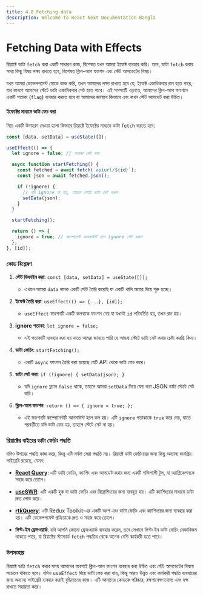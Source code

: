 ```yaml
---
title: 4.8 Fetching data
description: Welcome to React Next Documentation Bangla
---
```


## <h1 className="bg-gradient-to-r from-blue-500 to-purple-500 inline-block text-transparent bg-clip-text text-3xl pt-2">Fetching Data with Effects</h1>

রিয়াক্টে ডাটা `fetch` করা একটি সাধারণ কাজ, বিশেষত যখন আমরা ইফেক্ট ব্যবহার করি। তবে, ডাটা `fetch` করার সময় কিছু বিষয় লক্ষ্য রাখতে হবে, বিশেষত ক্লিন-আপ ফাংশন এবং স্টেট আপডেটের বিষয়।

যখন আমরা ডেভেলপমেন্ট মোডে কাজ করি, তখন আমাদের লক্ষ্য রাখতে হবে যে, ইফেক্ট একাধিকবার রান হতে পারে, যার কারণে আমাদের স্টেটে ডাটা একাধিকবার সেট হতে পারে। এই সমস্যাটি এড়াতে, আমাদের ক্লিন-আপ ফাংশনে একটি পতাকা (`flag`) ব্যবহার করতে হবে যা আমাদের জানাবে কিভাবে এবং কখন স্টেট আপডেট করা উচিত।

#### ইফেক্টের মাধ্যমে ডাটা ফেচ করা

নিচে একটি উদাহরণ দেওয়া হলো কিভাবে রিয়াক্টে ইফেক্টের মাধ্যমে ডাটা `fetch` করতে হবে:

```jsx
const [data, setData] = useState([]);

useEffect(() => {
  let ignore = false; // পতাকা সেট করা

  async function startFetching() {
    const fetched = await fetch(`apiurl/${id}`);
    const json = await fetched.json();

    if (!ignore) {
      // যদি ignore না হয়, তাহলে স্টেটে ডাটা সেট করুন
      setData(json);
    }
  }

  startFetching();

  return () => {
    ignore = true; // কম্পোনেন্ট আনমাউন্ট হলে ignore সেট করুন
  };
}, [id]);
```

### কোড বিশ্লেষণ

1. **স্টেট ডিফাইন করা**: `const [data, setData] = useState([]);`

   - এখানে আমরা `data` নামক একটি স্টেট তৈরি করেছি যা একটি খালি অ্যারে দিয়ে শুরু হচ্ছে।

2. **ইফেক্ট তৈরি করা**: `useEffect(() => {...}, [id]);`

   - `useEffect` ফাংশনটি একটি কলব্যাক ফাংশন নেয় যা যখনই `id` পরিবর্তিত হয়, তখন রান হয়।

3. **ignore পতাকা**: `let ignore = false;`

   - এই পতাকাটি ব্যবহার করা হয় যাতে আমরা জানতে পারি যে আমরা স্টেটে ডাটা সেট করার চেষ্টা করছি কিনা।

4. **ডাটা ফেচিং**: `startFetching();`

   - একটি `async` ফাংশন তৈরি করা হয়েছে যেটি API থেকে ডাটা ফেচ করে।

5. **ডাটা সেট করা**: `if (!ignore) { setData(json); }`

   - যদি `ignore` ফ্ল্যাগ `false` থাকে, তাহলে আমরা `setData` দিয়ে ফেচ করা JSON ডাটা স্টেটে সেট করি।

6. **ক্লিন-আপ ফাংশন**: `return () => { ignore = true; };`
   - এই ফাংশনটি কম্পোনেন্টটি আনমাউন্ট হলে কল হয়। এটি `ignore` পতাকাকে `true` করে দেয়, যাতে পরবর্তীতে যদি ডাটা ফেচ হয়, তাহলে স্টেটে সেট না হয়।

### রিয়াক্টের বাইরের ডাটা ফেচিং পদ্ধতি

যদিও উপরের পদ্ধতি কাজ করে, কিন্তু এটি সর্বদা সেরা পদ্ধতি নয়। রিয়াক্টে ডাটা ফেচিংয়ের জন্য কিছু অন্যান্য জনপ্রিয় লাইব্রেরি রয়েছে, যেমন:

- **[React Query](https://tanstack.com/query/latest)**: এটি ডাটা ফেচিং, ক্যাশিং এবং আপডেট করার জন্য একটি শক্তিশালী টুল, যা অ্যাপ্লিকেশনকে সহজ করে তোলে।

- **[useSWR](https://swr.vercel.app/)**: এটি একটি হুক যা ডাটা ফেচিং এবং রিফ্রেশিংয়ের জন্য ব্যবহৃত হয়। এটি ক্যাশিংয়ের মাধ্যমে ডাটা দ্রুত লোড করে।

- **[rtkQuery](https://redux-toolkit.js.org/rtk-query/overview)**: এটি Redux Toolkit-এর একটি অংশ এবং ডাটা ফেচিং এবং ক্যাশিংয়ের জন্য ব্যবহার করা হয়। এটি ডেভেলপমেন্ট প্রক্রিয়াকে দ্রুত ও সহজ করে তোলে।

- **বিল্ট-ইন ফ্রেমওয়ার্ক**: যদি আপনি কোনো ফ্রেমওয়ার্ক ব্যবহার করেন, তবে সেখানে বিল্ট-ইন ডাটা ফেচিং মেকানিজম থাকতে পারে, যা রিয়াক্টের স্ট্যান্ডার্ড `fetch` পদ্ধতির থেকে অনেক বেশি কার্যকরী হতে পারে।

### উপসংহার

রিয়াক্টে ডাটা `fetch` করার সময় আমাদের অবশ্যই ক্লিন-আপ ফাংশন ব্যবহার করা উচিত এবং স্টেট আপডেটের বিষয়ে সচেতন থাকতে হবে। যদিও `useEffect` দিয়ে ডাটা ফেচ করা যায়, কিন্তু আরও উন্নত এবং কার্যকরী পদ্ধতি ব্যবহারের জন্য অন্যান্য লাইব্রেরি ব্যবহার করাই বুদ্ধিমানের কাজ। এটি আমাদের কোডকে পরিষ্কার, রক্ষণাবেক্ষণযোগ্য এবং দক্ষ রাখতে সহায়তা করে।
